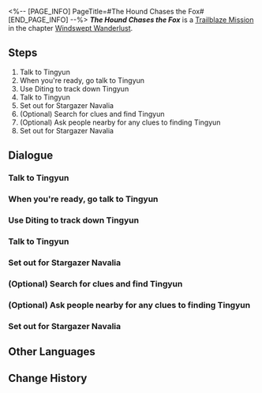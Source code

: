 <%-- [PAGE_INFO]
PageTitle=#The Hound Chases the Fox#
[END_PAGE_INFO] --%>
{{Stub|Dialogue.}}
{{Mission Infobox
|id            = 1020501
|title         = 
|image         = <!--Mission The Hound Chases the Fox.png-->
|type          = Trailblaze
|event_name    = 
|chapter       = Windswept Wanderlust
|requirements  = [[Trailblaze Mission]] ''[[Devising Stratagems]]'' completed
|summary       = All is ready for you to set out for Stargazer Navalia &mdash; a core hub for shipbuilding on the Xianzhou Luofu. There, the secret behind the Stellaron Hunter's invitation for you to come aboard the Xianzhou will be revealed.
|characters    = Back'n; Diting; Food Stall Owner; Forth; March 7th; Mr. Xiyan; Pawnbroker Handian; Qingyue; Tingyun; Trailblazer; Welt
|startLocation = [[The Xianzhou Luofu]] - [[Central Starskiff Haven]]
|world         = The Xianzhou Luofu
|area          = Central Starskiff Haven
|prev          = Devising Stratagems
|next          = Stars Spun, Prescience Sprung
|rewards       = Trailblaze EXP*400; Stellar Jade*80; Refined Aether*2; Credit*20,000
}}
'''''The Hound Chases the Fox''''' is a [[Trailblaze Mission]] in the chapter [[Windswept Wanderlust]].

==Steps==
# Talk to Tingyun
# When you're ready, go talk to Tingyun
# Use Diting to track down Tingyun
# Talk to Tingyun
# Set out for Stargazer Navalia
# (Optional) Search for clues and find Tingyun
# (Optional) Ask people nearby for any clues to finding Tingyun
# Set out for Stargazer Navalia

<!--
==Gameplay Notes==

--><!--
==Trial Character==

-->
==Dialogue==
{{Stub Dialogue}}
{{Dialogue Start}}
:{{tx}}
{{Dialogue End}}

===Talk to Tingyun===
{{Mission Description|type=trailblaze|location=Central Starskiff Haven|update|After analyzing the intercepted message, the Sky-Faring Commission has found some clues about Kafka's whereabouts.<br />As for you all, you will begin the hunt for Kafka, the Stellaron Hunter with unpredictable movements.}}
{{Dialogue Start}}
:{{tx}}
{{Dialogue End}}

===When you're ready, go talk to Tingyun===
{{Dialogue Start}}
:{{tx}}
{{Dialogue End}}

===Use Diting to track down Tingyun===
{{Mission Description|type=trailblaze|location=Central Starskiff Haven|update|To make searching operations exponentially easier, Tingyun has introduced a handy tool invented by the Artisanship Commission &mdash; Diting, an ingenium dog used for tracking. Getting proficient at using this tool takes some a little bit of practice.}}
{{Dialogue Start}}
:{{tx}}
{{Dialogue End}}

===Talk to Tingyun===
{{Mission Description|type=trailblaze|location=Central Starskiff Haven|update|To make searching operations exponentially easier, Tingyun has introduced a handy tool invented by the Artisanship Commission &mdash; Diting, an ingenium dog used for tracking.<br />With Diting, you have successfully tracked down Tingyun.}}
{{Dialogue Start}}
:{{tx}}
{{Dialogue End}}

===Set out for Stargazer Navalia===
{{Mission Description|type=trailblaze|location=<!--to be added-->|update|All is ready for you to set out for Stargazer Navalia &mdash; a core hub for shipbuilding on the Xianzhou Luofu. There, the secret behind the Stellaron Hunter's invitation for you to come aboard the Xianzhou will be revealed.}}
{{Dialogue Start}}
:{{tx}}
{{Dialogue End}}

===(Optional) Search for clues and find Tingyun===
{{Dialogue Start}}
:{{tx}}
{{Dialogue End}}

===(Optional) Ask people nearby for any clues to finding Tingyun===
{{Dialogue Start}}
:{{tx}}
{{Dialogue End}}

===Set out for Stargazer Navalia===
{{Dialogue Start}}
:{{tx}}
{{Dialogue End}}

==Other Languages==
{{Other Languages
|en   = The Hound Chases the Fox
|zhs  = 犬迹追从，谛听狐踪
|zht  = 犬跡追從，諦聽狐蹤
|ja   = 犬の跡を追い、狐の跡に耳を傾ける
|ko   = 여우를 추격하는 경청
|es   = El sabueso persigue al zorro
|fr   = Le chien poursuit le renard
|ru   = Гончая гонится за лисой
|th   = ตามรอยเจ้าหมา แกะรอยเจ้าจิ้งจอก
|vi   = Chó Săn Đuổi Theo Cáo
|de   = Der Hund jagt den Fuchs
|id   = Anjing yang Mengejar Rubah
|pt   = O Cão Caça a Raposa
}}

==Change History==
{{Change History|1.0}}
